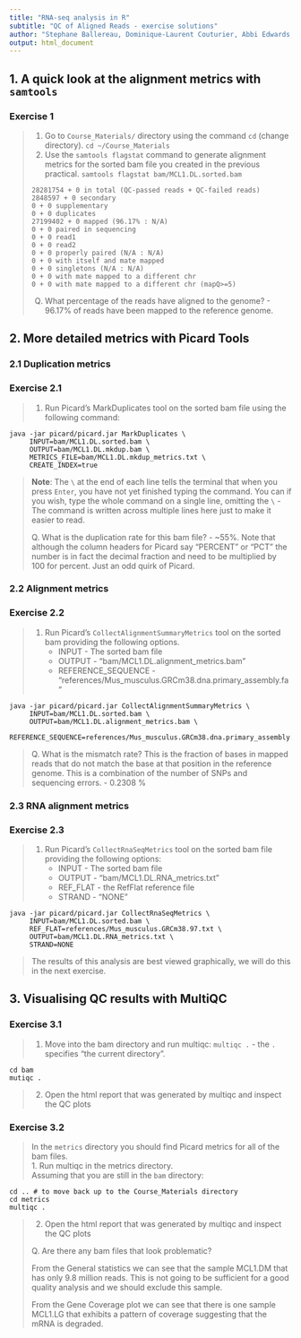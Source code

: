 ```yaml
---
title: "RNA-seq analysis in R"
subtitle: "QC of Aligned Reads - exercise solutions"
author: "Stephane Ballereau, Dominique-Laurent Couturier, Abbi Edwards, Guillermo Parada Gonzalez, Ashley Sawle"
output: html_document
---
```


## 1. A quick look at the alignment metrics with `samtools`

### Exercise 1

> 1. Go to `Course_Materials/` directory using the command `cd` (change
>    directory).
> ` cd ~/Course_Materials`
> 2. Use the `samtools flagstat` command to generate alignment metrics for
>    the sorted bam file you created in the previous practical.
> ` samtools flagstat bam/MCL1.DL.sorted.bam`
> ```
> 28281754 + 0 in total (QC-passed reads + QC-failed reads)
> 2848597 + 0 secondary
> 0 + 0 supplementary
> 0 + 0 duplicates
> 27199402 + 0 mapped (96.17% : N/A)
> 0 + 0 paired in sequencing
> 0 + 0 read1
> 0 + 0 read2
> 0 + 0 properly paired (N/A : N/A)
> 0 + 0 with itself and mate mapped
> 0 + 0 singletons (N/A : N/A)
> 0 + 0 with mate mapped to a different chr
> 0 + 0 with mate mapped to a different chr (mapQ>=5)
> ```
> Q) What percentage of the reads have aligned to the genome? - 96.17% of reads
> have been mapped to the reference genome.


## 2. More detailed metrics with Picard Tools

### 2.1 Duplication metrics

### Exercise 2.1

> 1. Run Picard's MarkDuplicates tool on the sorted bam file using the
>    following command:
```
java -jar picard/picard.jar MarkDuplicates \
     INPUT=bam/MCL1.DL.sorted.bam \
     OUTPUT=bam/MCL1.DL.mkdup.bam \
     METRICS_FILE=bam/MCL1.DL.mkdup_metrics.txt \
     CREATE_INDEX=true
```
> **Note**: The `\` at the end of each line tells the terminal that when you press 
> `Enter`, you have not yet finished typing the command. You can if you wish, type
> the whole command on a single line, omitting the `\` - The command is written across
> multiple lines here just to make it easier to read.
>
> Q. What is the duplication rate for this bam file? - ~55%. Note that although
> the column headers for Picard say "PERCENT" or "PCT" the number is in fact
> the decimal fraction and need to be multiplied by 100 for percent. Just an 
> odd quirk of Picard.

### 2.2 Alignment metrics

### Exercise 2.2

> 1. Run Picard's `CollectAlignmentSummaryMetrics` tool on the sorted bam 
>    providing the following options.
>     * INPUT - The sorted bam file
>     * OUTPUT - "bam/MCL1.DL.alignment_metrics.bam"
>     * REFERENCE_SEQUENCE - "references/Mus_musculus.GRCm38.dna.primary_assembly.fa"
```
java -jar picard/picard.jar CollectAlignmentSummaryMetrics \
     INPUT=bam/MCL1.DL.sorted.bam \
     OUTPUT=bam/MCL1.DL.alignment_metrics.bam \
     REFERENCE_SEQUENCE=references/Mus_musculus.GRCm38.dna.primary_assembly.fa
```
>
> Q. What is the mismatch rate? This is the fraction of bases in mapped reads
>    that do not match the base at that position in the reference genome. This
>    is a combination of the number of SNPs and sequencing errors.
> - 0.2308 %

### 2.3 RNA alignment metrics

### Exercise 2.3

> 1. Run Picard's `CollectRnaSeqMetrics` tool on the sorted bam file providing
>    the following options:
>       * INPUT - The sorted bam file
>       * OUTPUT - "bam/MCL1.DL.RNA_metrics.txt"
>       * REF_FLAT - the RefFlat reference file
>       * STRAND - "NONE"
```
java -jar picard/picard.jar CollectRnaSeqMetrics \
     INPUT=bam/MCL1.DL.sorted.bam \
     REF_FLAT=references/Mus_musculus.GRCm38.97.txt \
     OUTPUT=bam/MCL1.DL.RNA_metrics.txt \
     STRAND=NONE
```
>
> The results of this analysis are best viewed graphically, we will do this in
> the next exercise.

## 3. Visualising QC results with MultiQC

### Exercise 3.1

> 1. Move into the bam directory and run multiqc: `multiqc .` - the `.`
>    specifies "the current directory".
```
cd bam
mutiqc .
```
> 2. Open the html report that was generated by multiqc and inspect the QC plots

### Exercise 3.2

> In the `metrics` directory you should find Picard metrics for all of the bam
> files.  
> 1. Run multiqc in the metrics directory.  
> Assuming that you are still in the `bam` directory:
```
cd .. # to move back up to the Course_Materials directory
cd metrics
multiqc .
```
> 2. Open the html report that was generated by multiqc and inspect the QC plots 
>
> Q. Are there any bam files that look problematic?
>
> From the General statistics we can see that the sample MCL1.DM that has only
> 9.8 million reads. This is not going to be sufficient for a good quality
> analysis and we should exclude this sample.
>
> From the Gene Coverage plot we can see that there is one sample MCL1.LG that 
> exhibits a pattern of coverage suggesting that the mRNA is degraded. 
